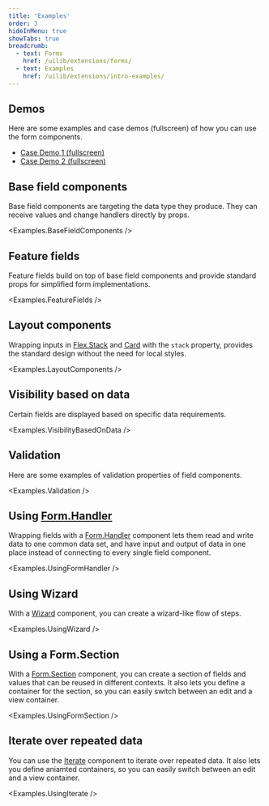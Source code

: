 ```yaml
---
title: 'Examples'
order: 3
hideInMenu: true
showTabs: true
breadcrumb:
  - text: Forms
    href: /uilib/extensions/forms/
  - text: Examples
    href: /uilib/extensions/intro-examples/
---
```



## Demos

Here are some examples and case demos (fullscreen) of how you can use the form components.

- [Case Demo 1 (fullscreen)](/uilib/extensions/forms/demo-cases/casedemo1/)
- [Case Demo 2 (fullscreen)](/uilib/extensions/forms/demo-cases/casedemo2/)

## Base field components

Base field components are targeting the data type they produce. They can
receive values and change handlers directly by props.

<Examples.BaseFieldComponents />

## Feature fields

Feature fields build on top of base field components and provide standard
props for simplified form implementations.

<Examples.FeatureFields />

## Layout components

Wrapping inputs in [Flex.Stack](/uilib/layout/flex/stack/) and [Card](/uilib/components/card/) with the `stack` property, provides the standard design without
the need for local styles.

<Examples.LayoutComponents />

## Visibility based on data

Certain fields are displayed based on specific data requirements.

<Examples.VisibilityBasedOnData />

## Validation

Here are some examples of validation properties of field components.

<Examples.Validation />

## Using [Form.Handler](/uilib/extensions/forms/Form/Handler/)

Wrapping fields with a [Form.Handler](/uilib/extensions/forms/Form/Handler/) component lets them read and
write data to one common data set, and have input and output of data in
one place instead of connecting to every single field component.

<Examples.UsingFormHandler />

## Using Wizard

With a [Wizard](/uilib/extensions/forms/Wizard/Container) component, you can create a wizard-like flow of steps.

<Examples.UsingWizard />

## Using a Form.Section

With a [Form.Section](/uilib/extensions/forms/Form/Section) component, you can create a section of fields and values that can be reused in different contexts. It also lets you define a container for the section, so you can easily switch between an edit and a view container.

<Examples.UsingFormSection />

## Iterate over repeated data

You can use the [Iterate](/uilib/extensions/forms/Iterate/) component to iterate over repeated data. It also lets you define aniamted containers, so you can easily switch between an edit and a view container.

<Examples.UsingIterate />
